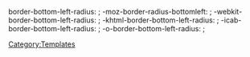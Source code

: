border-bottom-left-radius: {{{1|10px}}}; -moz-border-radius-bottomleft: {{{1|10px}}}; -webkit-border-bottom-left-radius: {{{1|10px}}}; -khtml-border-bottom-left-radius: {{{1|10px}}}; -icab-border-bottom-left-radius: {{{1|10px}}}; -o-border-bottom-left-radius: {{{1|10px}}};<noinclude>[[Category:Templates]]</noinclude>
